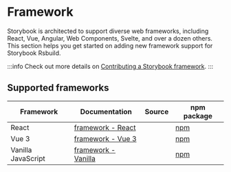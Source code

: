 
# Framework

Storybook is architected to support diverse web frameworks, including React, Vue, Angular, Web Components, Svelte, and over a dozen others. This section helps you get started on adding new framework support for Storybook Rsbuild.

:::info
Check out more details on [Contributing a Storybook framework](https://storybook.js.org/docs/contribute/framework).
:::

## Supported frameworks

| Framework          | Documentation                                   | Source                                                                                                       | npm package                                                  |
| ------------------ | ----------------------------------------------- | ------------------------------------------------------------------------------------------------------------ | ------------------------------------------------------------ |
| React              | [framework - React](/guide/framework/react)     | <SourceCode href="https://github.com/rspack-contrib/storybook-rsbuild/tree/main/packages/framework-react" /> | [npm](https://www.npmjs.com/package/storybook-react-rsbuild) |
| Vue 3              | [framework - Vue 3](/guide/framework/vue)       | <SourceCode href="https://github.com/rspack-contrib/storybook-rsbuild/tree/main/packages/framework-vue3" />  | [npm](https://www.npmjs.com/package/storybook-vue3-rsbuild)  |
| Vanilla JavaScript | [framework - Vanilla](/guide/framework/vanilla) | <SourceCode href="https://github.com/rspack-contrib/storybook-rsbuild/tree/main/packages/framework-html" />  | [npm](https://www.npmjs.com/package/storybook-html-rsbuild)  |
